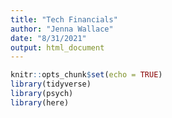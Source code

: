 ```yaml
---
title: "Tech Financials"
author: "Jenna Wallace"
date: "8/31/2021"
output: html_document
---
```


```r
knitr::opts_chunk$set(echo = TRUE)
library(tidyverse)
library(psych)
library(here)
```

